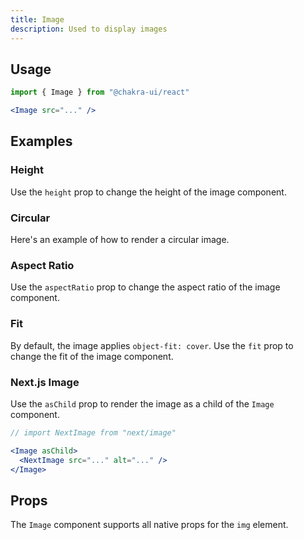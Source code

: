 ```yaml
---
title: Image
description: Used to display images
---
```


<ExampleTabs name="image-basic" />

## Usage

```js
import { Image } from "@chakra-ui/react"
```

```jsx
<Image src="..." />
```

## Examples

### Height

Use the `height` prop to change the height of the image component.

<ExampleTabs name="image-with-height" />

### Circular

Here's an example of how to render a circular image.

<ExampleTabs name="image-circular" />

### Aspect Ratio

Use the `aspectRatio` prop to change the aspect ratio of the image component.

<ExampleTabs name="image-with-aspect-ratio" />

### Fit

By default, the image applies `object-fit: cover`. Use the `fit` prop to change
the fit of the image component.

<ExampleTabs name="image-with-fit" />

### Next.js Image

Use the `asChild` prop to render the image as a child of the `Image` component.

```jsx
// import NextImage from "next/image"

<Image asChild>
  <NextImage src="..." alt="..." />
</Image>
```

## Props

The `Image` component supports all native props for the `img` element.
